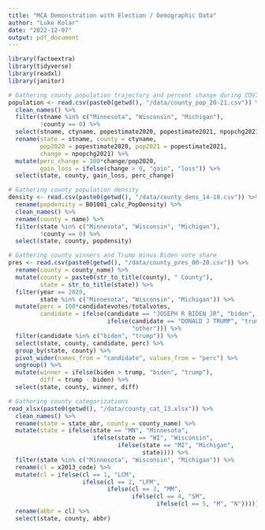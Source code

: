 ```yaml
---
title: "MCA Demonstration with Election / Demographic Data"
author: "Luke Kolar"
date: "2022-12-07"
output: pdf_document
---
```


```r
library(factoextra)
library(tidyverse)
library(readxl)
library(janitor)
```


```r
# Gathering county population trajectory and percent change during COVID
population <- read.csv(paste0(getwd(), "/data/county_pop_20-21.csv")) %>% 
  clean_names() %>% 
  filter(stname %in% c("Minnesota", "Wisconsin", "Michigan"),
         !county == 0) %>% 
  select(stname, ctyname, popestimate2020, popestimate2021, npopchg2021) %>% 
  rename(state = stname, county = ctyname, 
         pop2020 = popestimate2020, pop2021 = popestimate2021,
         change = npopchg2021) %>% 
  mutate(perc_change = 100*change/pop2020, 
         gain_loss = ifelse(change > 0, "gain", "loss")) %>% 
  select(state, county, gain_loss, perc_change)
```

```r
# Gathering county population density
density <- read.csv(paste0(getwd(), "/data/county_dens_14-18.csv")) %>% 
  rename(popdensity = B01001_calc_PopDensity) %>% 
  clean_names() %>% 
  rename(county = name) %>% 
  filter(state %in% c("Minnesota", "Wisconsin", "Michigan"),
         !county == 0) %>% 
  select(state, county, popdensity)
```

```r
# Gathering county winners and Trump minus Biden vote share
pres <- read.csv(paste0(getwd(), "/data/county_pres_00-20.csv")) %>% 
  rename(county = county_name) %>% 
  mutate(county = paste0(str_to_title(county), " County"),
         state = str_to_title(state)) %>% 
  filter(year == 2020, 
         state %in% c("Minnesota", "Wisconsin", "Michigan")) %>% 
  mutate(perc = 100*candidatevotes/totalvotes,
         candidate = ifelse(candidate == "JOSEPH R BIDEN JR", "biden",
                            ifelse(candidate == "DONALD J TRUMP", "trump",
                                   "other"))) %>% 
  filter(candidate %in% c("biden", "trump")) %>% 
  select(state, county, candidate, perc) %>% 
  group_by(state, county) %>% 
  pivot_wider(names_from = "candidate", values_from = "perc") %>% 
  ungroup() %>% 
  mutate(winner = ifelse(biden > trump, "biden", "trump"),
         diff = trump - biden) %>% 
  select(state, county, winner, diff)
```

```r
# Gathering county categorizations
read_xlsx(paste0(getwd(), "/data/county_cat_13.xlsx")) %>% 
  clean_names() %>% 
  rename(state = state_abr, county = county_name) %>% 
  mutate(state = ifelse(state == "MN", "Minnesota",
                        ifelse(state == "WI", "Wisconsin",
                               ifelse(state == "MI", "Michigan", 
                                      state)))) %>% 
  filter(state %in% c("Minnesota", "Wisconsin", "Michigan")) %>% 
  rename(cl = x2013_code) %>% 
  mutate(cl = ifelse(cl == 1, "LCM",
                     ifelse(cl == 2, "LFM",
                            ifelse(cl == 3, "MM",
                                   ifelse(cl == 4, "SM", 
                                          ifelse(cl == 5, "M", "N")))))) %>% 
  rename(abbr = cl) %>% 
  select(state, county, abbr)
```



